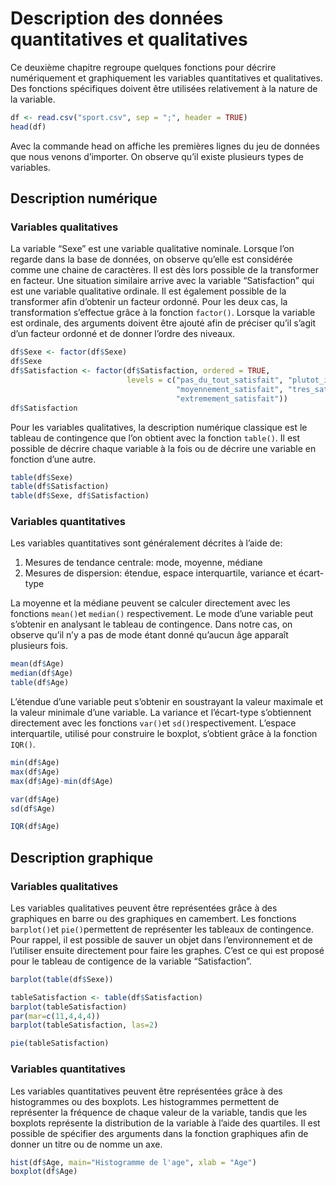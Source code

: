 # Description des données quantitatives et qualitatives

Ce deuxième chapitre regroupe quelques fonctions pour décrire numériquement et graphiquement les variables quantitatives et qualitatives. Des fonctions spécifiques doivent être utilisées relativement à la nature de la variable. 

```r

df <- read.csv("sport.csv", sep = ";", header = TRUE)
head(df)
```

Avec la commande head on affiche les premières lignes du jeu de données que nous venons d'importer. On observe qu'il existe plusieurs types de variables. 

## Description numérique

### Variables qualitatives 

La variable "Sexe" est une variable qualitative nominale. Lorsque l'on regarde dans la base de données, on observe qu'elle est considérée comme une chaine de caractères. Il est dès lors possible de la transformer en facteur. Une situation similaire arrive avec la variable "Satisfaction" qui est une variable qualitative ordinale. Il est également possible de la transformer afin d'obtenir un facteur ordonné. Pour les deux cas, la transformation s'effectue grâce à la fonction `factor()`. Lorsque la variable est ordinale, des arguments doivent être ajouté afin de préciser qu'il s'agit d'un facteur ordonné et de donner l'ordre des niveaux. 

```r

df$Sexe <- factor(df$Sexe)
df$Sexe
df$Satisfaction <- factor(df$Satisfaction, ordered = TRUE, 
                          levels = c("pas_du_tout_satisfait", "plutot_insatisfait", 
                                     "moyennement_satisfait", "tres_satisfait", 
                                     "extremement_satisfait"))
df$Satisfaction
```
Pour les variables qualitatives, la description numérique classique est le tableau de contingence que l'on obtient avec la fonction `table()`. Il est possible de décrire chaque variable à la fois ou de décrire une variable en fonction d'une autre. 

```r

table(df$Sexe)
table(df$Satisfaction)
table(df$Sexe, df$Satisfaction)
```

### Variables quantitatives 

Les variables quantitatives sont généralement décrites à l'aide de: 

1. Mesures de tendance centrale: mode, moyenne, médiane
1. Mesures de dispersion: étendue, espace interquartile, variance et écart-type

La moyenne et la médiane peuvent se calculer directement avec les fonctions `mean()`et `median()` respectivement. Le mode d'une variable peut s'obtenir en analysant le tableau de contingence. Dans notre cas, on observe qu'il n'y a pas de mode étant donné qu'aucun âge apparaît plusieurs fois. 

```r
mean(df$Age)
median(df$Age)
table(df$Age)
```
L'étendue d'une variable peut s'obtenir en soustrayant la valeur maximale et la valeur minimale d'une variable. La variance et l'écart-type s'obtiennent directement avec les fonctions `var()`et `sd()`respectivement. L'espace interquartile, utilisé pour construire le boxplot, s'obtient grâce à la fonction `IQR()`. 

```r
min(df$Age)
max(df$Age)
max(df$Age)-min(df$Age)

var(df$Age)
sd(df$Age)

IQR(df$Age)
```

## Description graphique

### Variables qualitatives 

Les variables qualitatives peuvent être représentées grâce à des graphiques en barre ou des graphiques en camembert. Les fonctions `barplot()`et `pie()`permettent de représenter les tableaux de contingence. Pour rappel, il est possible de sauver un objet dans l'environnement et de l'utiliser ensuite directement pour faire les graphes. C'est ce qui est proposé pour le tableau de contigence de la variable "Satisfaction". 


```r

barplot(table(df$Sexe))

tableSatisfaction <- table(df$Satisfaction)
barplot(tableSatisfaction)
par(mar=c(11,4,4,4))
barplot(tableSatisfaction, las=2)

pie(tableSatisfaction)
```

### Variables quantitatives 

Les variables quantitatives peuvent être représentées grâce à des histogrammes ou des boxplots. Les histogrammes permettent de représenter la fréquence de chaque valeur de la variable, tandis que les boxplots représente la distribution de la variable à l'aide des quartiles. Il est possible de spécifier des arguments dans la fonction graphiques afin de donner un titre ou de nomme un axe. 

```r

hist(df$Age, main="Histogramme de l'age", xlab = "Age")
boxplot(df$Age)
```